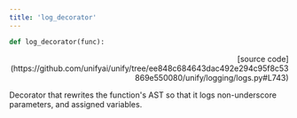 ```yaml
---
title: 'log_decorator'
---
```


```python
def log_decorator(func):
```

<p align="right">[source code](https://github.com/unifyai/unify/tree/ee848c684643dac492e294c95f8c53869e550080/unify/logging/logs.py#L743)</p>

Decorator that rewrites the function's AST so that it logs non-underscore
parameters, and assigned variables.